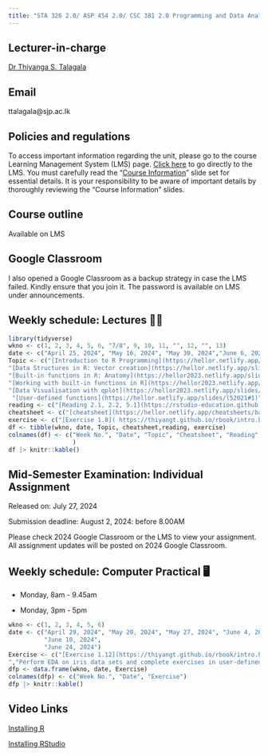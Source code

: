 ```yaml
---
title: "STA 326 2.0/ ASP 454 2.0/ CSC 381 2.0 Programming and Data Analysis with R"
---
```


## Lecturer-in-charge

[Dr Thiyanga S. Talagala](https://thiyanga.netlify.app/)

## Email

ttalagala\@sjp.ac.lk

## Policies and regulations

To access important information regarding the unit, please go to the course Learning Management System (LMS) page. [Click here](https://lms.fas.sjp.ac.lk/enrol/index.php?id=3448) to go directly to the LMS. You must carefully read the “[Course Information](https://hellor.netlify.app/2021/week0onsite#1)” slide set for essential details. It is your responsibility to be aware of important details by thoroughly reviewing the “Course Information” slides.

## Course outline

Available on LMS

## Google Classroom

I also opened a Google Classroom as a backup strategy in case the LMS failed. Kindly ensure that you join it. The password is available on LMS under announcements.

## Weekly schedule: Lectures 👩‍🏫

```r
library(tidyverse)
wkno <- c(1, 2, 3, 4, 5, 6, "7/8", 9, 10, 11, "", 12, "", 13)
date <- c("April 25, 2024", "May 16, 2024", "May 30, 2024","June 6, 2024", "June 13, 2024", "June 14, 2024", "June 20, 2024/ June 27, 2024", "June 28, 2024", "July 4, 2024", "July 11, 2024", "", "July 18, 2024", "", "July 25, 2024")
Topic <- c("[Introduction to R Programming](https://hellor.netlify.app/2021/week1/l12021#1)", 
"[Data Structures in R: Vector creation](https://hellor.netlify.app/slides/l22021#1)", 
"[Built-in functions in R: Anatomy](https://hellor2023.netlify.app/slides/l32021#1)", 
"[Working with built-in functions in R](https://hellor2023.netlify.app/slides/l42022#1)",
"[Data Visualisation with qplot](https://hellor2023.netlify.app/slides/l42022#59)", 
 "[User-defined functions](https://hellor.netlify.app/slides/l52021#1)" ,"[Control Structures](https://hellor2023.netlify.app/slides/l62021#1)", "[ Introduction to the Tidyverse Data Science Workflow: Tibble, Factor, Pipe operator](https://hellor.netlify.app/slides/l72021#1)", "[Reproducible Reporting](https://hellor.netlify.app/slides/hellor.rmarkdown#1)", "[Data import and export](https://hellor.netlify.app/slides/l82021#1)", "[Reshaping data](https://hellor.netlify.app/slides/l102021#1)", "[Data wrangling with dplyr](https://hellor.netlify.app/slides/l112021#5)", "[Regression Analysis with R](https://hellor.netlify.app/slides/l132021#1)", "[Grammar of graphics](https://thiyangt.github.io/datavisualisation/week2/#/title-slide)")
reading <- c("[Reading 2.1, 2.2, 5.1](https://rstudio-education.github.io/hopr/basics.html)", "[Sections 2.1-2.5](https://thiyangt.github.io/rbook/chap2.html)", "", "", "[Chapter 19](https://r4ds.had.co.nz/functions.html)", "", "", "[R for Data Science](https://r4ds.had.co.nz/introduction.html)", "", "", "", "[Ch 5](https://r4ds.had.co.nz/transform.html)", "", "")
cheatsheet <- c("[cheatsheet](https://hellor.netlify.app/cheatsheets/baser.pdf)", "", "", "", "", "", "", "", "", "", "", "[cheatsheet](https://hellor.netlify.app/cheatsheets/data-wrangling-cheatsheet.pdf)", "", "")
exercise <- c("[Exercise 1.8]( https://thiyangt.github.io/rbook/intro.html)", "Exercise 2.6", "", "", "See slides", "See slides", "See slides", "See slides", "", "", "", "", "", "")
df <- tibble(wkno, date, Topic, cheatsheet,reading, exercise)
colnames(df) <- c("Week No.", "Date", "Topic", "Cheatsheet", "Reading", "Exercise"
                  )
df |> knitr::kable()
```

## Mid-Semester Examination: Individual Assignment

Released on: July 27, 2024

Submission deadline: August 2, 2024: before 8.00AM

Please check 2024 Google Classroom or the LMS to view your assignment. All assignment updates will be posted on 2024 Google Classroom.

## Weekly schedule: Computer Practical 🖥️

-   Monday, 8am - 9.45am

-   Monday, 3pm - 5pm

```r
wkno <- c(1, 2, 3, 4, 5, 6)
date <- c("April 29, 2024", "May 20, 2024", "May 27, 2024", "June 4, 2024",
          "June 10, 2024",
          "June 24, 2024")
Exercise <- c("[Exercise 1.12](https://thiyangt.github.io/rbook/intro.html)", "[Exercise 2.6](https://thiyangt.github.io/rbook/chap2.html)", "[Exercise 2.10 and 2.12](https://thiyangt.github.io/rbook/chap2.html)", "[Exercise 2.14 and Exercise 2.16]( https://thiyangt.github.io/rbook/chap2.html)", "[Q2-Q6](https://hellor2023.netlify.app/slides/l42022#32)
","Perform EDA on iris data sets and complete exercises in user-defined functions slide set")
dfp <- data.frame(wkno, date, Exercise)
colnames(dfp) <- c("Week No.", "Date", "Exercise")
dfp |> knitr::kable()

```

## Video Links

[Installing R](https://www.youtube.com/watch?v=aRwxsAEoRzs&list=PL7Bw8wPdOZXlEVRbvYmP59SapfjfOy5pS&index=1)

[Installing RStudio](https://www.youtube.com/watch?v=Q1NRj2Dzdn0&t=18s)
